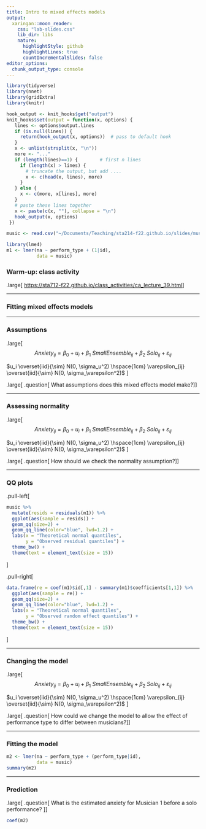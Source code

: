 ```yaml
---
title: Intro to mixed effects models
output:
  xaringan::moon_reader:
    css: "lab-slides.css"
    lib_dir: libs
    nature:
      highlightStyle: github
      highlightLines: true
      countIncrementalSlides: false
editor_options: 
  chunk_output_type: console
---
```


```r
library(tidyverse)
library(nnet)
library(gridExtra)
library(knitr)

hook_output <- knit_hooks$get("output")
knit_hooks$set(output = function(x, options) {
   lines <- options$output.lines
   if (is.null(lines)) {
     return(hook_output(x, options))  # pass to default hook
   }
   x <- unlist(strsplit(x, "\n"))
   more <- "..."
   if (length(lines)==1) {        # first n lines
     if (length(x) > lines) {
       # truncate the output, but add ....
       x <- c(head(x, lines), more)
     }
   } else {
     x <- c(more, x[lines], more)
   }
   # paste these lines together
   x <- paste(c(x, ""), collapse = "\n")
   hook_output(x, options)
 })

music <- read.csv("~/Documents/Teaching/sta214-f22.github.io/slides/musicdata.csv")

library(lme4)
m1 <- lmer(na ~ perform_type + (1|id), 
           data = music)
```

### Warm-up: class activity

.large[
[https://sta712-f22.github.io/class_activities/ca_lecture_39.html](https://sta712-f22.github.io/class_activities/ca_lecture_39.html)
]

---

### Fitting mixed effects models

---

### Assumptions

.large[
$$Anxiety_{ij} = \beta_0 + u_i + \beta_1 \ SmallEnsemble_{ij} + \beta_2 \ Solo_{ij} + \varepsilon_{ij}$$

$u_i \overset{iid}{\sim} N(0, \sigma_u^2) \hspace{1cm} \varepsilon_{ij} \overset{iid}{\sim} N(0, \sigma_\varepsilon^2)$
]

.large[
.question[
What assumptions does this mixed effects model make?
]
]

---

### Assessing normality

.large[
$$Anxiety_{ij} = \beta_0 + u_i + \beta_1 \ SmallEnsemble_{ij} + \beta_2 \ Solo_{ij} + \varepsilon_{ij}$$

$u_i \overset{iid}{\sim} N(0, \sigma_u^2) \hspace{1cm} \varepsilon_{ij} \overset{iid}{\sim} N(0, \sigma_\varepsilon^2)$
]

.large[
.question[
How should we check the normality assumption?
]
]

---

### QQ plots

.pull-left[
```r

music %>%
  mutate(resids = residuals(m1)) %>%
  ggplot(aes(sample = resids)) +
  geom_qq(size=2) +
  geom_qq_line(color="blue", lwd=1.2) +
  labs(x = "Theoretical normal quantiles", 
       y = "Observed residual quantiles") +
  theme_bw() +
  theme(text = element_text(size = 15))
```
]

.pull-right[
```r

data.frame(re = coef(m1)$id[,1] - summary(m1)$coefficients[1,1]) %>%
  ggplot(aes(sample = re)) +
  geom_qq(size=2) +
  geom_qq_line(color="blue", lwd=1.2) +
  labs(x = "Theoretical normal quantiles", 
       y = "Observed random effect quantiles") +
  theme_bw() +
  theme(text = element_text(size = 15))
```
]

---

### Changing the model

.large[
$$Anxiety_{ij} = \beta_0 + u_i + \beta_1 \ SmallEnsemble_{ij} + \beta_2 \ Solo_{ij} + \varepsilon_{ij}$$

$u_i \overset{iid}{\sim} N(0, \sigma_u^2) \hspace{1cm} \varepsilon_{ij} \overset{iid}{\sim} N(0, \sigma_\varepsilon^2)$
]

.large[
.question[
How could we change the model to allow the effect of performance type to differ between musicians?
]
]

---

### Fitting the model

```r
m2 <- lmer(na ~ perform_type + (perform_type|id), 
           data = music)
summary(m2)
```

---

### Prediction

.large[
.question[
What is the estimated anxiety for Musician 1 before a solo performance? 
]
]

```r
coef(m2)
```